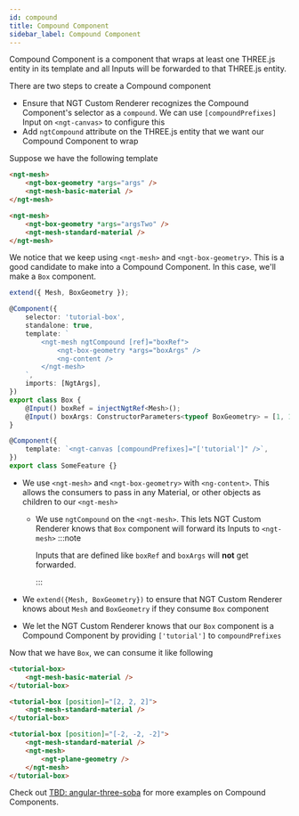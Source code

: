 ```yaml
---
id: compound
title: Compound Component
sidebar_label: Compound Component
---
```


Compound Component is a component that wraps at least one THREE.js entity in its template and all Inputs will be forwarded to that THREE.js entity.

There are two steps to create a Compound component

-   Ensure that NGT Custom Renderer recognizes the Compound Component's selector as a `compound`. We can use `[compoundPrefixes]` Input on `<ngt-canvas>` to configure this
-   Add `ngtCompound` attribute on the THREE.js entity that we want our Compound Component to wrap

Suppose we have the following template

```html
<ngt-mesh>
    <ngt-box-geometry *args="args" />
    <ngt-mesh-basic-material />
</ngt-mesh>

<ngt-mesh>
    <ngt-box-geometry *args="argsTwo" />
    <ngt-mesh-standard-material />
</ngt-mesh>
```

We notice that we keep using `<ngt-mesh>` and `<ngt-box-geometry>`. This is a good candidate to make into a Compound Component. In this case,
we'll make a `Box` component.

```ts
extend({ Mesh, BoxGeometry });

@Component({
    selector: 'tutorial-box',
    standalone: true,
    template: `
        <ngt-mesh ngtCompound [ref]="boxRef">
            <ngt-box-geometry *args="boxArgs" />
            <ng-content />
        </ngt-mesh>
    `,
    imports: [NgtArgs],
})
export class Box {
    @Input() boxRef = injectNgtRef<Mesh>();
    @Input() boxArgs: ConstructorParameters<typeof BoxGeometry> = [1, 1, 1];
}

@Component({
    template: `<ngt-canvas [compoundPrefixes]="['tutorial']" />`,
})
export class SomeFeature {}
```

-   We use `<ngt-mesh>` and `<ngt-box-geometry>` with `<ng-content>`. This allows the consumers to pass in any Material, or other objects as children to our `<ngt-mesh>`

    -   We use `ngtCompound` on the `<ngt-mesh>`. This lets NGT Custom Renderer knows that `Box` component will forward its Inputs to `<ngt-mesh>`
        :::note

        Inputs that are defined like `boxRef` and `boxArgs` will **not** get forwarded.

        :::

-   We `extend({Mesh, BoxGeometry})` to ensure that NGT Custom Renderer knows about `Mesh` and `BoxGeometry` if they consume `Box` component
-   We let the NGT Custom Renderer knows that our `Box` component is a Compound Component by providing `['tutorial']` to `compoundPrefixes`

Now that we have `Box`, we can consume it like following

```html
<tutorial-box>
    <ngt-mesh-basic-material />
</tutorial-box>

<tutorial-box [position]="[2, 2, 2]">
    <ngt-mesh-standard-material />
</tutorial-box>

<tutorial-box [position]="[-2, -2, -2]">
    <ngt-mesh-standard-material />
    <ngt-mesh>
        <ngt-plane-geometry />
    </ngt-mesh>
</tutorial-box>
```

Check out [TBD: angular-three-soba](#) for more examples on Compound Components.
